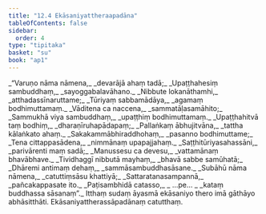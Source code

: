 ```yaml
---
title: "12.4 Ekāsaniyattheraapadāna"
tableOfContents: false
sidebar:
  order: 4
type: "tipitaka"
basket: "su"
book: "ap1"
---
```



<DynamicBreadcrumb />

<Division number="31" book="ap1" bookNo="20" page="163">

<Paragraph number="1977" type="verses" book="ap1">
_“Varuṇo nāma nāmena,_  
_devarājā ahaṃ tadā;_  
_Upaṭṭhahesiṃ sambuddhaṃ,_  
_sayoggabalavāhano._  

</Paragraph>

</Division>
<Division number="32" book="ap1" bookNo="20" page="164">

<Paragraph number="1978" type="verses" book="ap1">
_Nibbute lokanāthamhi,_  
_atthadassīnaruttame;_  
_Tūriyaṃ sabbamādāya,_  
_agamaṃ bodhimuttamaṃ._  

</Paragraph>

</Division>
<Division number="33" book="ap1" bookNo="20" page="164">

<Paragraph number="1979" type="verses" book="ap1">
_Vāditena ca naccena,_  
_sammatāḷasamāhito;_  
_Sammukhā viya sambuddhaṃ,_  
_upaṭṭhiṃ bodhimuttamaṃ._  

</Paragraph>

</Division>
<Division number="34" book="ap1" bookNo="20" page="164">

<Paragraph number="1980" type="verses" book="ap1">
_Upaṭṭhahitvā taṃ bodhiṃ,_  
_dharaṇīruhapādapaṃ;_  
_Pallaṅkaṃ ābhujitvāna,_  
_tattha kālaṅkato ahaṃ._  

</Paragraph>

</Division>
<Division number="35" book="ap1" bookNo="20" page="164">

<Paragraph number="1981" type="verses" book="ap1">
_Sakakammābhiraddhohaṃ,_  
_pasanno bodhimuttame;_  
_Tena cittappasādena,_  
_nimmānaṃ upapajjahaṃ._  

</Paragraph>

</Division>
<Division number="36" book="ap1" bookNo="20" page="164">

<Paragraph number="1982" type="verses" book="ap1">
_Saṭṭhitūriyasahassāni,_  
_parivārenti maṃ sadā;_  
_Manussesu ca devesu,_  
_vattamānaṃ bhavābhave._  

</Paragraph>

</Division>
<Division number="37" book="ap1" bookNo="20" page="164">

<Paragraph number="1983" type="verses" book="ap1">
_Tividhaggī nibbutā mayhaṃ,_  
_bhavā sabbe samūhatā;_  
_Dhāremi antimaṃ dehaṃ,_  
_sammāsambuddhasāsane._  

</Paragraph>

</Division>
<Division number="38" book="ap1" bookNo="20" page="164">

<Paragraph number="1984" type="verses" book="ap1">
_Subāhū nāma nāmena,_  
_catuttiṃsāsu khattiyā;_  
_Sattaratanasampannā,_  
_pañcakappasate ito._  

</Paragraph>

</Division>
<Division number="39" book="ap1" bookNo="20" page="164">

<Paragraph number="1985" type="verses" book="ap1">
_Paṭisambhidā catasso,_  
_ …pe… _  
_kataṃ buddhassa sāsanaṃ”._  

</Paragraph>

<Paragraph number="1986" book="ap1">
Itthaṃ sudaṃ āyasmā ekāsaniyo thero imā gāthāyo abhāsitthāti.

</Paragraph>
</Division>

<Paragraph number="1987" type="center" book="ap1">
Ekāsaniyattherassāpadānaṃ catutthaṃ.
</Paragraph>